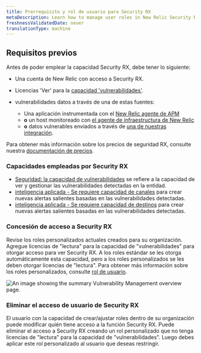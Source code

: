 ```yaml
---
title: Prerrequisito y rol de usuario para Security RX
metaDescription: Learn how to manage user roles in New Relic Security RX.
freshnessValidatedDate: never
translationType: machine
---
```


## Requisitos previos

Antes de poder emplear la capacidad Security RX, debe tener lo siguiente:

* Una cuenta de New Relic con acceso a Security RX.

* Licencias 'Ver' para la [capacidad 'vulnerabilidades'](/docs/accounts/accounts-billing/new-relic-one-user-management/user-permissions/#security).

* vulnerabilidades datos a través de una de estas fuentes:

  * Una aplicación instrumentada con el [New Relic agente de APM](docs/apm/new-relic-apm/getting-started/introduction-apm/)
  * **o** un host monitoreado con [el agente de infraestructura de New Relic](docs/infrastructure/infrastructure-agent/new-relic-guided-install-overview/)
  * **o** datos vulnerables enviados a través de [una de nuestras integración](/docs/vulnerability-management/integrations/overview).

Para obtener más información sobre los precios de seguridad RX, consulte nuestra [documentación de precios](/docs/licenses/license-information/usage-plans/new-relic-one-usage-plan-descriptions/#list-price).

### Capacidades empleadas por Security RX

* [Seguridad: la capacidad de vulnerabilidades](/docs/accounts/accounts-billing/new-relic-one-user-management/user-permissions/#security) se refiere a la capacidad de ver y gestionar las vulnerabilidades detectadas en la entidad.
* [inteligencia aplicada - Se requiere capacidad de canales](/docs/accounts/accounts-billing/new-relic-one-user-management/user-permissions/#applied-intelligence) para crear nuevas alertas salientes basadas en las vulnerabilidades detectadas.
* [inteligencia aplicada - Se requiere capacidad de destinos](/docs/accounts/accounts-billing/new-relic-one-user-management/user-permissions/#applied-intelligence) para crear nuevas alertas salientes basadas en las vulnerabilidades detectadas.

### Concesión de acceso a Security RX

Revise los roles personalizados actuales creados para su organización. Agregue licencias de &quot;lectura&quot; para la capacidad de &quot;vulnerabilidades&quot; para otorgar acceso para ver Security RX. A los roles estándar se les otorga automáticamente esta capacidad, pero a los roles personalizados se les deben otorgar licencias de &quot;lectura&quot;. Para obtener más información sobre los roles personalizados, consulte [rol de usuario](/docs/accounts/accounts-billing/new-relic-one-user-management/user-management-concepts/#roles).

<img title="Vulnerability Management overview" alt="An image showing the summary Vulnerability Management overview page." src="/images/vm_user_role.webp" />

### Eliminar el acceso de usuario de Security RX

El usuario con la capacidad de crear/ajustar roles dentro de su organización puede modificar quién tiene acceso a la función Security RX. Puede eliminar el acceso a Security RX creando un rol personalizado que no tenga licencias de &quot;lectura&quot; para la capacidad de &quot;vulnerabilidades&quot;. Luego debes aplicar este rol personalizado al usuario que deseas restringir.